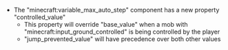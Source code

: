 



-   The "minecraft:variable\_max\_auto\_step" component has a new property "controlled\_value"
    -   This property will override "base\_value" when a mob with "minecraft:input\_ground\_controlled" is being controlled by the player
    -   "jump\_prevented\_value" will have precedence over both other values

